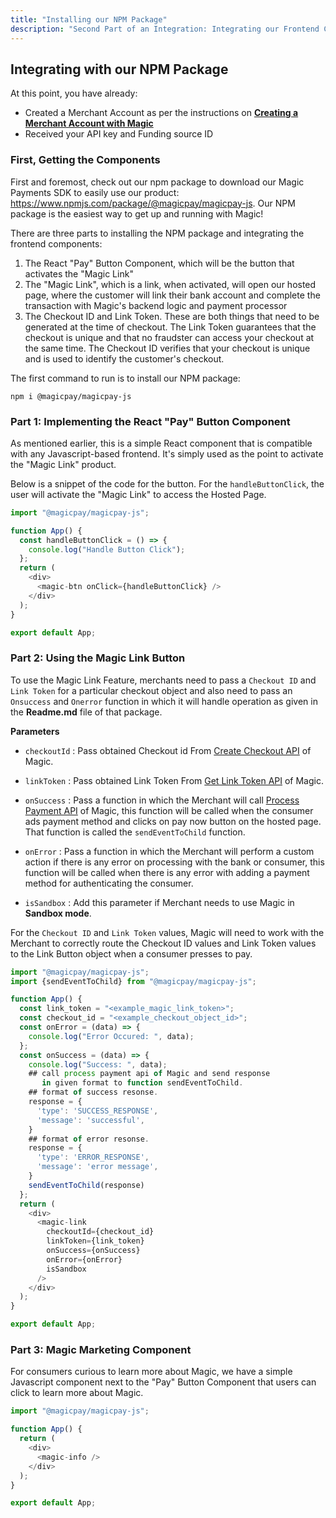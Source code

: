 ```yaml
---
title: "Installing our NPM Package"
description: "Second Part of an Integration: Integrating our Frontend Components."
---
```


## Integrating with our NPM Package

At this point, you have already:
- Created a Merchant Account as per the instructions on [**Creating a Merchant Account with Magic**](https://magic-21.mintlify.app/essentials/merchant)
- Received your API key and Funding source ID  

### First, Getting the Components

First and foremost, check out our npm package to download our Magic Payments SDK to easily use our product: https://www.npmjs.com/package/@magicpay/magicpay-js. Our NPM package is the easiest way to get up and running with Magic!

There are three parts to installing the NPM package and integrating the frontend components:
1. The React "Pay" Button Component, which will be the button that activates the "Magic Link"
2. The "Magic Link", which is a link, when activated, will open our hosted page, where the customer will link their bank account and complete the transaction with Magic's backend logic and payment processor
3. The Checkout ID and Link Token. These are both things that need to be generated at the time of checkout. The Link Token guarantees that the checkout is unique and that no fraudster can access your checkout at the same time. The Checkout ID verifies that your checkout is unique and is used to identify the customer's checkout.

The first command to run is to install our NPM package:
```
npm i @magicpay/magicpay-js
```

### Part 1: Implementing the React "Pay" Button Component 
As mentioned earlier, this is a simple React component that is compatible with any Javascript-based frontend. It's simply used as the point to activate the "Magic Link" product.

Below is a snippet of the code for the button. For the `handleButtonClick`, the user will activate the "Magic Link" to access the Hosted Page.
```javascript ReactComponent.js
import "@magicpay/magicpay-js";

function App() {
  const handleButtonClick = () => {
    console.log("Handle Button Click");
  };
  return (
    <div>
      <magic-btn onClick={handleButtonClick} />
    </div>
  );
}

export default App;
```

### Part 2: Using the Magic Link Button

To use the Magic Link Feature, merchants need to pass a `Checkout ID` and `Link Token` for a particular checkout object and also need to pass an `Onsuccess` and `Onerror` function in which it will handle operation as given in the __Readme.md__ file of that package.

**Parameters**

- `checkoutId` : Pass obtained Checkout id From [Create Checkout API](/api-reference/endpoint/checkout/create_checkout) of Magic.

- `linkToken` : Pass obtained Link Token From [Get Link Token API](/api-reference/endpoint/checkout/generate_link_token) of Magic.

- `onSuccess` : Pass a function in which the Merchant will call [Process Payment API](/api-reference/endpoint/payment_preprocess/get_processor_token) of Magic, this function will be called when the consumer ads payment method and clicks on pay now button on the hosted page. That function is called the `sendEventToChild` function.

- `onError` : Pass a function in which the Merchant will perform a custom action if there is any error on processing with the bank or consumer, this function will be called when there is any error with adding a payment method for authenticating the consumer.

- `isSandbox` : Add this parameter if Merchant needs to use Magic in __Sandbox mode__.

For the `Checkout ID` and `Link Token` values, Magic will need to work with the Merchant to correctly route the Checkout ID values and Link Token values to the Link Button object when a consumer presses to pay.

```javascript MagicLinkButton.js
import "@magicpay/magicpay-js";
import {sendEventToChild} from "@magicpay/magicpay-js";

function App() {
  const link_token = "<example_magic_link_token>";
  const checkout_id = "<example_checkout_object_id>";
  const onError = (data) => {
    console.log("Error Occured: ", data);
  };
  const onSuccess = (data) => {
    console.log("Success: ", data);
    ## call process payment api of Magic and send response
       in given format to function sendEventToChild.
    ## format of success resonse.
    response = {
      'type': 'SUCCESS_RESPONSE',
      'message': 'successful',
    }
    ## format of error resonse.
    response = {
      'type': 'ERROR_RESPONSE',
      'message': 'error message',
    }
    sendEventToChild(response)
  };
  return (
    <div>
      <magic-link
        checkoutId={checkout_id}
        linkToken={link_token}
        onSuccess={onSuccess}
        onError={onError}
        isSandbox
      />
    </div>
  );
}

export default App;
```


### Part 3: Magic Marketing Component

For consumers curious to learn more about Magic, we have a simple Javascript component next to the "Pay" Button Component that users can click to learn more about Magic.

```javascript InfoComponent.js
import "@magicpay/magicpay-js";

function App() {
  return (
    <div>
      <magic-info />
    </div>
  );
}

export default App;
```
